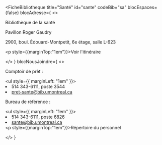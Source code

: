 
<FicheBibliotheque
  title="Santé"
  id="sante"
  codeBib="sa"
  blocEspaces={false}
  blocAdresse={
    <>
      <p>Bibliothèque de la santé</p>
      <p>Pavillon Roger Gaudry</p>
      <p>2900, boul. Édouard-Montpetit, 6e étage, salle L-623</p>
      <p style={{marginTop:"1em"}}><Link to="https://www.google.com/maps/place/University+of+Montreal+-+Roger-Gaudry+Building/@45.50273,-73.615076,15z/data=!4m6!3m5!1s0x4cc919f327eaaaab:0x35829fb5993f11a6!8m2!3d45.5027303!4d-73.6150758!16s%2Fg%2F11c42_t8fq?hl=en&entry=ttu&g_ep=EgoyMDI1MDQxNC4xIKXMDSoASAFQAw%3D%3D" Icon={ArrowSquareOutIcon}>Voir l'itinéraire</Link></p>
    </>
  }
  blocNousJoindre={
    <>
      <p>Comptoir de prêt&nbsp;:</p>
      <ul style={{ marginLeft: "1em" }}>
        <li>514 343-6111, poste 3544</li>
        <li><Link to="mailto:pret-sante@bib.umontreal.ca">pret-sante@bib.umontreal.ca</Link></li>
      </ul>
      <p>Bureau de référence&nbsp;:</p>
      <ul style={{ marginLeft: "1em" }}>
        <li>514 343-6111, poste 6826</li>
        <li><Link to="mailto:sante@bib.umontreal.ca">sante@bib.umontreal.ca</Link></li>
      </ul>
      <p style={{marginTop:"1em"}}><Link to="../nous-joindre/notre-equipe/#sante" Icon>Répertoire du personnel</Link></p>
    </>
  }
>

</FicheBibliotheque>
